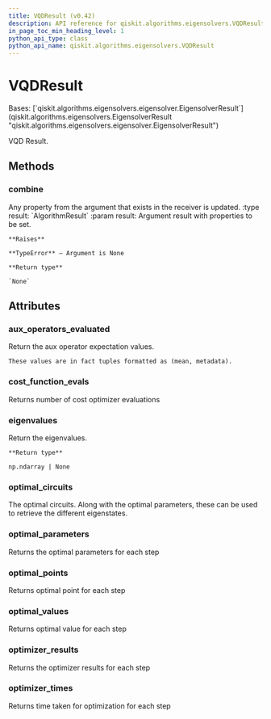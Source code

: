 ```yaml
---
title: VQDResult (v0.42)
description: API reference for qiskit.algorithms.eigensolvers.VQDResult in qiskit v0.42
in_page_toc_min_heading_level: 1
python_api_type: class
python_api_name: qiskit.algorithms.eigensolvers.VQDResult
---
```


# VQDResult

<Class id="qiskit.algorithms.eigensolvers.VQDResult" isDedicatedPage={true} github="https://github.com/qiskit/qiskit/tree/stable/0.23/qiskit/algorithms/eigensolvers/vqd.py" signature="VQDResult" modifiers="class">
  Bases: [`qiskit.algorithms.eigensolvers.eigensolver.EigensolverResult`](qiskit.algorithms.eigensolvers.EigensolverResult "qiskit.algorithms.eigensolvers.eigensolver.EigensolverResult")

  VQD Result.

  ## Methods

  <span id="qiskit-algorithms-eigensolvers-vqdresult-combine" />

  ### combine

  <Function id="qiskit.algorithms.eigensolvers.VQDResult.combine" signature="VQDResult.combine(result)">
    Any property from the argument that exists in the receiver is updated. :type result: `AlgorithmResult` :param result: Argument result with properties to be set.

    **Raises**

    **TypeError** – Argument is None

    **Return type**

    `None`
  </Function>

  ## Attributes

  ### aux\_operators\_evaluated

  <Attribute id="qiskit.algorithms.eigensolvers.VQDResult.aux_operators_evaluated">
    Return the aux operator expectation values.

    These values are in fact tuples formatted as (mean, metadata).
  </Attribute>

  ### cost\_function\_evals

  <Attribute id="qiskit.algorithms.eigensolvers.VQDResult.cost_function_evals">
    Returns number of cost optimizer evaluations
  </Attribute>

  ### eigenvalues

  <Attribute id="qiskit.algorithms.eigensolvers.VQDResult.eigenvalues">
    Return the eigenvalues.

    **Return type**

    np.ndarray | None
  </Attribute>

  ### optimal\_circuits

  <Attribute id="qiskit.algorithms.eigensolvers.VQDResult.optimal_circuits">
    The optimal circuits. Along with the optimal parameters, these can be used to retrieve the different eigenstates.
  </Attribute>

  ### optimal\_parameters

  <Attribute id="qiskit.algorithms.eigensolvers.VQDResult.optimal_parameters">
    Returns the optimal parameters for each step
  </Attribute>

  ### optimal\_points

  <Attribute id="qiskit.algorithms.eigensolvers.VQDResult.optimal_points">
    Returns optimal point for each step
  </Attribute>

  ### optimal\_values

  <Attribute id="qiskit.algorithms.eigensolvers.VQDResult.optimal_values">
    Returns optimal value for each step
  </Attribute>

  ### optimizer\_results

  <Attribute id="qiskit.algorithms.eigensolvers.VQDResult.optimizer_results">
    Returns the optimizer results for each step
  </Attribute>

  ### optimizer\_times

  <Attribute id="qiskit.algorithms.eigensolvers.VQDResult.optimizer_times">
    Returns time taken for optimization for each step
  </Attribute>
</Class>

